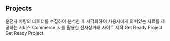  ## Projects

<ProjectCard title="운전자 습관 분석 웹어플리케이션" link="http://sehwan96.com.s3-website.ap-northeast-2.amazonaws.com/" bg="linear-gradient(to right, #D4145A 0%, #FBB03B 100%)">
운전자 차량의 데이터를 수집하여 분석한 후 시각화하여 사용자에게 의미있는 자료를 제공하는 서비스
</ProjectCard>

<ProjectCard title="전자상거래 사이트" link="" bg="linear-gradient(to right, #D4145A 0%, #FBB03B 100%)">
Commerce.js 를 활용한 전자상거래 사이트 제작
</ProjectCard>

<ProjectCard title="Get Ready" link="" bg="linear-gradient(to right, #D4145A 0%, #FBB03B 100%)">
Get Ready Project
</ProjectCard>

<ProjectCard title="Get Ready" link="" bg="linear-gradient(to right, #D4145A 0%, #FBB03B 100%)">
Get Ready Project
</ProjectCard>